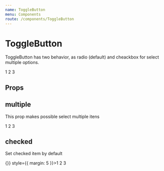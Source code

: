 ```yaml
---
name: ToggleButton
menu: Components
route: /components/ToggleButton
---
```



# ToggleButton

ToggleButton has two behavior, as radio (default) and cheackbox for select multiple options. 

<Playground>
    <ToggleButton name="option" style={{ margin: 5 }}>1</ToggleButton>
    <ToggleButton name="option" style={{ margin: 5 }}>2</ToggleButton>
    <ToggleButton name="option" style={{ margin: 5 }}>3</ToggleButton>
</Playground>

## Props

<Props of={ToggleButton} />

## multiple

This prop makes possible select multiple itens

<Playground>
    <ToggleButton name="option" multiple style={{ margin: 5 }}>1</ToggleButton>
    <ToggleButton name="option" multiple style={{ margin: 5 }}>2</ToggleButton>
    <ToggleButton name="option" multiple style={{ margin: 5 }}>3</ToggleButton>
</Playground>

## checked

Set checked item by default

<Playground>
    <ToggleButton name="option" checked onChange={() => {}} style={{ margin: 5 }}>1</ToggleButton>
    <ToggleButton name="option" style={{ margin: 5 }}>2</ToggleButton>
    <ToggleButton name="option" style={{ margin: 5 }}>3</ToggleButton>
</Playground>